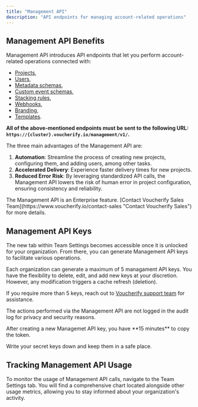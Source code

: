 ```yaml
---
title: "Management API"
description: "API endpoints for managing account-related operations"
---
```


## Management API Benefits

Management API introduces API endpoints that let you perform account-related operations connected with:

* [Projects](/api-reference/management/create-project "Create Project"),
* [Users](/api-reference/management/assign-user "Assign User"),
* [Metadata schemas](/api-reference/management/create-metadata-schema "Create Metadata Schema"),
* [Custom event schemas](/api-reference/management/create-custom-event-schema "Create Custom Event Schema"),
* [Stacking rules](/api-reference/management/create-stacking-rules "Create Stacking Rules"),
* [Webhooks](/api-reference/management/create-webhook "Create Webhook Configuration"),
* [Branding](/api-reference/management/create-brand "Create Brand"),
* [Templates](/api-reference/management/list-campaign-templates).

**All of the above-mentioned endpoints must be sent to the following URL: `https://{cluster}.voucherify.io/management/v1/`.**

The three main advantages of the Management API are:

1. **Automation**: Streamline the process of creating new projects, configuring them, and adding users, among other tasks.
2. **Accelerated Delivery**: Experience faster delivery times for new projects.
3. **Reduced Error Risk**: By leveraging standardized API calls, the Management API lowers the risk of human error in project configuration, ensuring consistency and reliability.

<Note>
  The Management API is an Enterprise feature. [Contact Voucherify Sales Team](https://www.voucherify.io/contact-sales "Contact Voucherify Sales") for more details.
</Note>

## Management API Keys

The new tab within Team Settings becomes accessible once it is unlocked for your organization. From there, you can generate Management API keys to facilitate various operations.

Each organization can generate a maximum of 5 managament API keys. You have the flexibility to delete, edit, and add new keys at your discretion. However, any modification triggers a cache refresh (deletion).

If you require more than 5 keys, reach out to [Voucherify support team](https://www.voucherify.io/contact-support "Contact Voucherify support") for assistance.

The actions performed via the Management API are not logged in the audit log for privacy and security reasons.

<Warning>
  After creating a new Managemet API key, you have **15 minutes** to copy the token.

  Write your secret keys down and keep them in a safe place.
</Warning>

## Tracking Management API Usage

To monitor the usage of Management API calls, navigate to the Team Settings tab. You will find a comprehensive chart located alongside other usage metrics, allowing you to stay informed about your organization's activity.